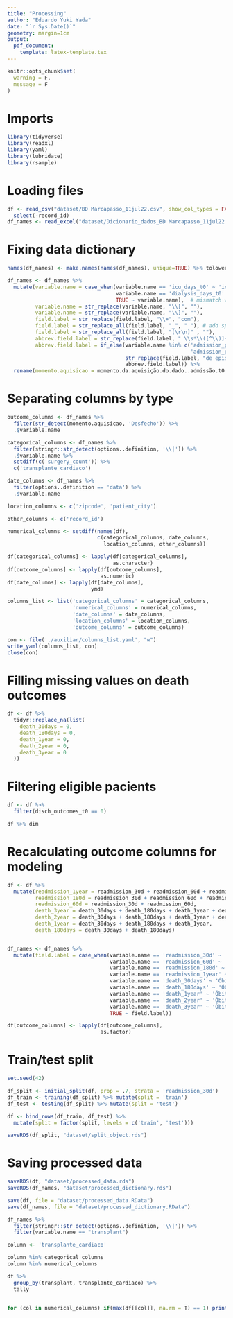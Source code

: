 ```yaml
---
title: "Processing"
author: "Eduardo Yuki Yada"
date: "`r Sys.Date()`"
geometry: margin=1cm
output: 
  pdf_document:
    template: latex-template.tex
---
```


```r
knitr::opts_chunk$set(
  warning = F,
  message = F
)
```

# Imports

```r
library(tidyverse)
library(readxl)
library(yaml)
library(lubridate)
library(rsample)
```

# Loading files

```r
df <- read_csv("dataset/BD Marcapasso_11jul22.csv", show_col_types = FALSE) %>% 
  select(-record_id)
df_names <- read_excel("dataset/Dicionario_dados_BD Marcapasso_11jul22.xlsx")
```

# Fixing data dictionary

```r
names(df_names) <- make.names(names(df_names), unique=TRUE) %>% tolower

df_names <- df_names %>%
  mutate(variable.name = case_when(variable.name == 'icu_days_t0' ~ 'icu_t0', 
                                   variable.name == 'dialysis_days_t0' ~ 'dialysis_t0', 
                                   TRUE ~ variable.name),  # mismatch with dataset column name
         variable.name = str_replace(variable.name, "\\[", ""),
         variable.name = str_replace(variable.name, "\\]", ""),
         field.label = str_replace(field.label, "\\+", "com"),
         field.label = str_replace_all(field.label, "_", " "), # add spaces
         field.label = str_replace_all(field.label, "[\r\n]" , ""),
         abbrev.field.label = str_replace(field.label, " \\s*\\([^\\)]+\\)", ""),
         abbrev.field.label = if_else(variable.name %in% c('admission_posop_count',
                                                           'admission_pre_t0_count'),
                                      str_replace(field.label, "de episódios", ""),
                                      abbrev.field.label)) %>%
  rename(momento.aquisicao = momento.da.aquisição.do.dado..admissão.t0.ou.pós.t0.)
```

# Separating columns by type

```r
outcome_columns <- df_names %>% 
  filter(str_detect(momento.aquisicao, 'Desfecho')) %>% 
  .$variable.name

categorical_columns <- df_names %>%
  filter(stringr::str_detect(options..definition, '\\|')) %>%
  .$variable.name %>%
  setdiff(c('surgery_count')) %>%
  c('transplante_cardiaco')

date_columns <- df_names %>%
  filter(options..definition == 'data') %>%
  .$variable.name

location_columns <- c('zipcode', 'patient_city')

other_columns <- c('record_id')

numerical_columns <- setdiff(names(df),
                             c(categorical_columns, date_columns, 
                               location_columns, other_columns))

df[categorical_columns] <- lapply(df[categorical_columns],
                                  as.character)
df[outcome_columns] <- lapply(df[outcome_columns],
                              as.numeric)
df[date_columns] <- lapply(df[date_columns],
                           ymd)

columns_list <- list('categorical_columns' = categorical_columns,
                     'numerical_columns' = numerical_columns,
                     'date_columns' = date_columns, 
                     'location_columns' = location_columns,
                     'outcome_columns' = outcome_columns)

con <- file('./auxiliar/columns_list.yaml', "w")
write_yaml(columns_list, con)
close(con)
```

# Filling missing values on death outcomes

```r
df <- df %>%
  tidyr::replace_na(list(
    death_30days = 0,
    death_180days = 0,
    death_1year = 0,
    death_2year = 0,
    death_3year = 0
  ))
```

# Filtering eligible pacients

```r
df <- df %>%
  filter(disch_outcomes_t0 == 0)

df %>% dim
```

# Recalculating outcome columns for modeling

```r
df <- df %>%
  mutate(readmission_1year = readmission_30d + readmission_60d + readmission_180d + readmission_1year,
         readmission_180d = readmission_30d + readmission_60d + readmission_180d,
         readmission_60d = readmission_30d + readmission_60d,
         death_3year = death_30days + death_180days + death_1year + death_2year + death_3year,
         death_2year = death_30days + death_180days + death_1year + death_2year,
         death_1year = death_30days + death_180days + death_1year,
         death_180days = death_30days + death_180days)


df_names <- df_names %>%
  mutate(field.label = case_when(variable.name == 'readmission_30d' ~ 'Readmissão em até 30 dias',
                                 variable.name == 'readmission_60d' ~ 'Readmissão em até 60 dias',
                                 variable.name == 'readmission_180d' ~ 'Readmissão em até 180 dias',
                                 variable.name == 'readmission_1year' ~ 'Readmissão em até 1 ano',
                                 variable.name == 'death_30days' ~ 'Óbito em até 30 dias após a alta T0',
                                 variable.name == 'death_180days' ~ 'Óbito em até 180 dias após a alta T0',
                                 variable.name == 'death_1year' ~ 'Óbito em até 1 ano após a alta T0',
                                 variable.name == 'death_2year' ~ 'Óbito em até 2 anos após a alta T0',
                                 variable.name == 'death_3year' ~ 'Óbito em até 3 anos após a alta T0',
                                 TRUE ~ field.label)) 

df[outcome_columns] <- lapply(df[outcome_columns],
                              as.factor)
```

# Train/test split

```r
set.seed(42)

df_split <- initial_split(df, prop = .7, strata = 'readmission_30d')
df_train <- training(df_split) %>% mutate(split = 'train')
df_test <- testing(df_split) %>% mutate(split = 'test')

df <- bind_rows(df_train, df_test) %>%
  mutate(split = factor(split, levels = c('train', 'test')))

saveRDS(df_split, "dataset/split_object.rds")
```

# Saving processed data

```r
saveRDS(df, "dataset/processed_data.rds")
saveRDS(df_names, "dataset/processed_dictionary.rds")

save(df, file = "dataset/processed_data.RData")
save(df_names, file = "dataset/processed_dictionary.RData")
```

```r
df_names %>%
  filter(stringr::str_detect(options..definition, '\\|')) %>%
  filter(variable.name == "transplant")

column <- 'transplante_cardiaco'

column %in% categorical_columns
column %in% numerical_columns

df %>%
  group_by(transplant, transplante_cardiaco) %>%
  tally


for (col in numerical_columns) if(max(df[[col]], na.rm = T) == 1) print(col)
```